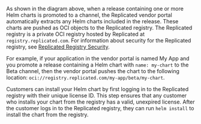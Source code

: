 As shown in the diagram above, when a release containing one or more Helm charts is promoted to a channel, the Replicated vendor portal automatically extracts any Helm charts included in the release. These charts are pushed as OCI objects to the Replicated registry. The Replicated registry is a private OCI registry hosted by Replicated at `registry.replicated.com`. For information about security for the Replicated registry, see [Replicated Registry Security](packaging-private-registry-security).

For example, if your application in the vendor portal is named My App and you promote a release containing a Helm chart with `name: my-chart` to the Beta channel, then the vendor portal pushes the chart to the following location: `oci://registry.replicated.com/my-app/beta/my-chart`.

Customers can install your Helm chart by first logging in to the Replicated registry with their unique license ID. This step ensures that any customer who installs your chart from the registry has a valid, unexpired license. After the customer logs in to the Replicated registry, they can run `helm install` to install the chart from the registry.